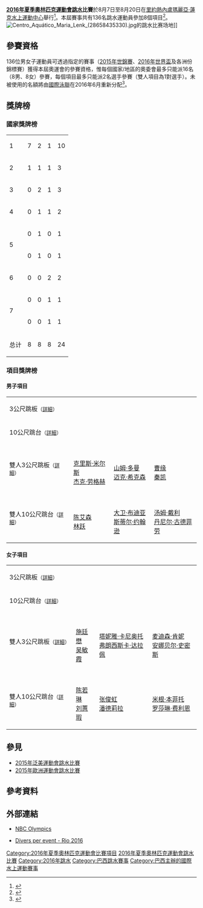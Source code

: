 {{noteTA|G1=Sports|G2=Aquatics}}
{{Infobox Olympic event
|event = 跳水
|games = 2016年夏季
|image = [[File:Olympic_rings_without_rims.svg|centre]] 
|caption = 
|venue = [[瑪麗亞·蓮克水上運動中心|瑪麗亞·蓮克水上運動中心]]
|dates = 8月7日至8月20日
|competitors = 136
|nations = 
|prev = [[2012年夏季奧林匹克運動會跳水比賽|2012]]
|next = [[2020年夏季奧林匹克運動會跳水比賽|2020]]
}}
{{2016年夏季奧林匹克運動會跳水比賽}}

'''[[2016年夏季奧林匹克運動會|2016年夏季奧林匹克運動會]][[跳水|跳水]]比賽'''於8月7日至8月20日在[[里約熱內盧|里約熱內盧]][[瑪麗亞·蓮克水上運動中心|瑪麗亞·蓮克水上運動中心]]舉行<ref>{{cite web|url=http://www.rio2016.com/en/the-games/olympic/sports/diving|title=Rio 2016: Diving|publisher=Rio 2016|accessdate=13 March 2015|archive-date=2015-03-05|archive-url=https://web.archive.org/web/20150305163808/http://www.rio2016.com/en/the-games/olympic/sports/diving|dead-url=no}}</ref>。本屆賽事共有136名跳水運動員參加8個項目<ref name=diving-qual>{{cite web|url=http://www.fina.org/H2O/docs/events/rio2016/2014-06%20-%20Rio%202016%20-%20Qualification%20System%20-%20FINAL%20-%20Diving%20-%20EN.pdf|title=Qualification System – Games of the XXXI Olympiad – Diving|publisher=FINA|accessdate=11 March 2015|deadurl=yes|archiveurl=https://web.archive.org/web/20150924013254/http://www.fina.org/H2O/docs/events/rio2016/2014-06%20-%20Rio%202016%20-%20Qualification%20System%20-%20FINAL%20-%20Diving%20-%20EN.pdf|archivedate=2015年9月24日}}</ref>。
[[File:Centro_Aquático_Maria_Lenk_(28658435330).jpg|right]]的跳水比赛场地]]

==參賽資格==
{{main|2016年夏季奧林匹克運動會跳水比賽參賽資格}}
136位男女子運動員可透過指定的賽事（[[2015年世界游泳錦標賽跳水比賽|2015年世錦賽]]、[[2016年跳水世界盃|2016年世界盃]]及各洲份錦標賽）獲得本屆奧運會的參賽資格，惟每個國家/地區的奧委會最多只能派16名（8男、8女）參賽，每個項目最多只能派2名選手參賽（雙人項目為1對選手）。未被使用的名額將由[[國際泳聯|國際泳聯]]在2016年6月重新分配<ref name="QUALIFICATION SYSTEM">{{en}}{{cite web|title=Diving - QUALIFICATION SYSTEM – GAMES OF THE XXXI OLYMPIAD – RIO 2016|url=http://fina.org/sites/default/files/2015-10_-_rio_2016_-_qualification_system_-_final_-_diving_-_en.pdf|publisher=國際游泳聯合會|date=2015-10-18|accessdate=2016-07-17|archive-date=2016-08-16|archive-url=https://web.archive.org/web/20160816042944/http://fina.org/sites/default/files/2015-10_-_rio_2016_-_qualification_system_-_final_-_diving_-_en.pdf|dead-url=no}}</ref>。

== 獎牌榜 ==
=== 國家獎牌榜 ===
{| {{RankedMedalTable|class=wikitable sortable}}
|-
|1 ||align=left|{{flagIOC|CHN|2016年夏季}}||7||2||1||10
|-
|2 ||align=left|{{flagIOC|GBR|2016年夏季}}||1||1||1||3
|-
|3 ||align=left|{{flagIOC|USA|2016年夏季}}||0||2||1||3
|-
|4 ||align=left|{{flagIOC|ITA|2016年夏季}}||0||1||1||2
|-
|rowspan=2|5 ||align=left|{{flagIOC|MAS|2016年夏季}}||0||1||0||1
|-
|align=left|{{flagIOC|MEX|2016年夏季}}||0||1||0||1
|-
|6 ||align=left|{{flagIOC|CAN|2016年夏季}}||0||0||2||2
|-
|rowspan=2|7 ||align=left|{{flagIOC|AUS|2016年夏季}}||0||0||1||1
|-
|align=left|{{flagIOC|GER|2016年夏季}}||0||0||1||1
|-
!colspan=2| 总计 || 8 || 8 || 8 || 24
|}

=== 項目獎牌榜 ===
====男子項目====
{| {{MedalistTable|type=項目}}
|-
|3公尺跳板<small>（[[2016年夏季奧林匹克運動會跳水男子3公尺跳板比賽|詳細]]）</small>
|{{flagIOCathlete|[[曹緣|曹緣]]|CHN|2016年夏季}}
|{{flagIOCathlete|[[杰克·劳格赫|杰克·劳格赫]]|GBR|2016年夏季}}
|{{flagIOCathlete|[[帕特里克·豪斯丁|帕特里克·豪斯丁]]|GER|2016年夏季}}
|-
|10公尺跳台<small>（[[2016年夏季奧林匹克運動會跳水男子10公尺跳台比賽|詳細]]）</small>
| {{flagIOCathlete|[[陈艾森|陈艾森]]|CHN|2016年夏季}}
| {{flagIOCathlete|[[傑曼·桑切斯|傑曼·桑切斯]]|MEX|2016年夏季}}
| {{flagIOCathlete|[[大衛·布迪亞|大衛·布迪亞]]|USA|2016年夏季}}
|-
|雙人3公尺跳板<small>（[[2016年夏季奧林匹克運動會跳水男子雙人3公尺跳板比賽|詳細]]）</small>
| {{flagIOC|GBR|2016年夏季}}<br>[[克里斯·米尔斯_(跳水运动员)|克里斯·米尔斯]]<br />[[杰克·劳格赫|杰克·劳格赫]]
| {{flagIOC|USA|2016年夏季}}<br>[[山姆·多曼|山姆·多曼]]<br />[[迈克·希克森|迈克·希克森]]
| {{flagIOC|CHN|2016年夏季}}<br>[[曹缘|曹缘]]<br />[[秦凯|秦凯]]
|-
|雙人10公尺跳台<small>（[[2016年夏季奧林匹克運動會跳水男子雙人10公尺跳台比賽|詳細]]）</small>
| {{flagIOC|CHN|2016年夏季}}<br>[[陈艾森|陈艾森]]<br />[[林跃|林跃]]
| {{flagIOC|USA|2016年夏季}}<br>[[大卫·布迪亚|大卫·布迪亚]]<br />[[斯蒂尔·约翰逊|斯蒂尔·约翰逊]]
| {{flagIOC|GBR|2016年夏季}}<br>[[汤姆·戴利|汤姆·戴利]]<br>[[丹尼尔·古德菲劳|丹尼尔·古德菲劳]]
|}

====女子項目====
{| {{MedalistTable|type=項目}}
|-
|3公尺跳板<small>（[[2016年夏季奧林匹克運動會跳水女子3公尺跳板比賽|詳細]]）</small>
|{{flagIOCathlete|[[施廷懋|施廷懋]]|CHN|2016年夏季}}
|{{flagIOCathlete|[[何姿|何姿]]|CHN|2016年夏季}}
|{{flagIOCathlete|[[塔妮雅·卡尼奥托|塔妮雅·卡尼奥托]]|ITA|2016年夏季}}
|-
|10公尺跳台<small>（[[2016年夏季奧林匹克運動會跳水女子10公尺跳台比賽|詳細]]）</small>
|{{flagIOCathlete|[[任茜|任茜]]|CHN|2016年夏季}}
|{{flagIOCathlete|[[司雅杰|司雅杰]]|CHN|2016年夏季}}
|{{flagIOCathlete|[[米根·本菲托|米根·本菲托]]|CAN|2016年夏季}}
|-
|雙人3公尺跳板<small>（[[2016年夏季奧林匹克運動會跳水女子雙人3公尺跳板比賽|詳細]]）</small>
|{{flagIOC|CHN|2016年夏季}}<br>[[施廷懋|施廷懋]]<br>[[吴敏霞|吴敏霞]]
|{{flagIOC|ITA|2016年夏季}}<br>[[塔妮雅·卡尼奥托|塔妮雅·卡尼奥托]]<br>[[弗朗西斯卡·达拉佩|弗朗西斯卡·达拉佩]]
|{{flagIOC|AUS|2016年夏季}}<br>[[麦迪森·肯妮|麦迪森·肯妮]]<br>[[安娜贝尔·史密斯|安娜贝尔·史密斯]]
|-
|雙人10公尺跳台<small>（[[2016年夏季奧林匹克運動會跳水女子雙人10公尺跳台比賽|詳細]]）</small>
|{{flagIOC|CHN|2016年夏季}}<br>[[陈若琳|陈若琳]]<br>[[刘蕙瑕|刘蕙瑕]]
|{{flagIOC|MAS|2016年夏季}}<br>[[张俊虹|张俊虹]]<br>[[潘德莉拉|潘德莉拉]]
|{{flagIOC|CAN|2016年夏季}}<br>[[米根·本菲托|米根·本菲托]]<br>[[罗莎琳·费利恩|罗莎琳·费利恩]]
|}

==參見==
*[[2015年泛美運動會跳水比賽|2015年泛美運動會跳水比賽]]
*[[2015年歐洲運動會跳水比賽|2015年歐洲運動會跳水比賽]]

== 參考資料 ==
{{reflist}}

==外部連結==
*{{en}}[http://nbcolympics.com/diving/ NBC Olympics]{{Wayback|url=http://nbcolympics.com/diving/ |date=20150321063350 }}
*{{en}}[http://fina.org/sites/default/files/2016-07-11_og_dv_divers_per_event-final_for_web.pdf Divers per event - Rio 2016]{{Wayback|url=http://fina.org/sites/default/files/2016-07-11_og_dv_divers_per_event-final_for_web.pdf |date=20160914160110 }}

{{2016年夏季奧林匹克運動會項目}}
{{奥林匹克运动会跳水比赛}}


{{DEFAULTSORT:Diving At The 2016 Summer Olympics}}
[[Category:2016年夏季奧林匹克運動會比賽項目|Category:2016年夏季奧林匹克運動會比賽項目]]
[[Category:2016年夏季奧林匹克運動會跳水比賽|]]
[[Category:2016年跳水|Category:2016年跳水]]
[[Category:巴西跳水賽事|Category:巴西跳水賽事]]
[[Category:巴西主辦的國際水上運動賽事|Category:巴西主辦的國際水上運動賽事]]